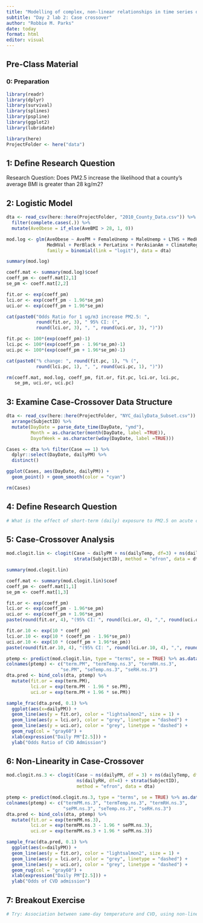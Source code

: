 ```yaml
---
title: "Modelling of complex, non-linear relationships in time series data while accounting for delayed effects "
subtitle: "Day 2 lab 2: Case crossover"
author: "Robbie M. Parks"
date: today
format: html
editor: visual
---
```


## Pre-Class Material

### 0: Preparation

::: cell
```r
library(readr)
library(dplyr)
library(survival)
library(splines)
library(pspline)
library(ggplot2)
library(lubridate)

library(here)
ProjectFolder <- here("data")
```
:::

## 1: Define Research Question

Research Question: Does PM2.5 increase the likelihood that a county's average BMI is greater than 28 kg/m2?

::: cell
## 2: Logistic Model

```r
dta <- read_csv(here::here(ProjectFolder, "2010_County_Data.csv")) %>% 
  filter(complete.cases(.)) %>% 
  mutate(AveObese = if_else(AveBMI > 28, 1, 0))

mod.log <- glm(AveObese ~ AvePM + FemaleUnemp + MaleUnemp + LTHS + MedHInc + 
               MedHVal + PerBlack + PerLatinx + PerAsianAm + ClimateRegion,
               family = binomial(link = "logit"), data = dta)

summary(mod.log)

coeff.mat <- summary(mod.log)$coef
coeff_pm <- coeff.mat[2,1]
se_pm <- coeff.mat[2,2]

fit.or <- exp(coeff_pm)
lci.or <- exp(coeff_pm - 1.96*se_pm)
uci.or <- exp(coeff_pm + 1.96*se_pm)

cat(paste0("Odds Ratio for 1 ug/m3 increase PM2.5: ",
           round(fit.or, 3), " 95% CI: (",
           round(lci.or, 3), ", ", round(uci.or, 3), ")"))

fit.pc <- 100*(exp(coeff_pm)-1)
lci.pc <- 100*(exp(coeff_pm - 1.96*se_pm)-1)
uci.pc <- 100*(exp(coeff_pm + 1.96*se_pm)-1)

cat(paste0("% change: ", round(fit.pc, 1), "% (",
           round(lci.pc, 1), ", ", round(uci.pc, 1), ")"))

rm(coeff.mat, mod.log, coeff_pm, fit.or, fit.pc, lci.or, lci.pc, 
   se_pm, uci.or, uci.pc)
```
:::

::: cell
## 3: Examine Case-Crossover Data Structure

```r
dta <- read_csv(here::here(ProjectFolder, "NYC_dailyData_Subset.csv")) %>% 
  arrange(SubjectID) %>% 
  mutate(DayDate = parse_date_time(DayDate, "ymd"),
         Month = as.character(month(DayDate, label =TRUE)),
         DayofWeek = as.character(wday(DayDate, label =TRUE)))

Cases <- dta %>% filter(Case == 1) %>% 
  dplyr::select(DayDate, dailyPM) %>% 
  distinct()

ggplot(Cases, aes(DayDate, dailyPM)) + 
  geom_point() + geom_smooth(color = "cyan")

rm(Cases)
```
:::

::: cell
## 4: Define Research Question

```r
# What is the effect of short-term (daily) exposure to PM2.5 on acute cardiovascular events?
```
:::

::: cell
## 5: Case-Crossover Analysis

```r
mod.clogit.lin <- clogit(Case ~ dailyPM + ns(dailyTemp, df=3) + ns(dailyRH, df=4) + 
                         strata(SubjectID), method = "efron", data = dta)

summary(mod.clogit.lin)

coeff.mat <- summary(mod.clogit.lin)$coef
coeff_pm <- coeff.mat[1,1]
se_pm <- coeff.mat[1,3]

fit.or <- exp(coeff_pm)
lci.or <- exp(coeff_pm - 1.96*se_pm)
uci.or <- exp(coeff_pm + 1.96*se_pm)
paste(round(fit.or, 4), "(95% CI: ", round(lci.or, 4), ",", round(uci.or, 4), ")")

fit.or.10 <- exp(10 * coeff_pm)
lci.or.10 <- exp(10 * (coeff_pm - 1.96*se_pm))
uci.or.10 <- exp(10 * (coeff_pm + 1.96*se_pm))
paste(round(fit.or.10, 4), "(95% CI: ", round(lci.or.10, 4), ",", round(uci.or.10, 4), ")")

ptemp <- predict(mod.clogit.lin, type = "terms", se = TRUE) %>% as.data.frame()
colnames(ptemp) <- c("term.PM", "termTemp.ns.3", "termRH.ns.3", 
                    "se.PM", "seTemp.ns.3", "seRH.ns.3")
dta.pred <- bind_cols(dta, ptemp) %>% 
  mutate(fit.or = exp(term.PM),
         lci.or = exp(term.PM - 1.96 * se.PM), 
         uci.or = exp(term.PM + 1.96 * se.PM))

sample_frac(dta.pred, 0.1) %>%
  ggplot(aes(x=dailyPM)) + 
  geom_line(aes(y = fit.or), color = "lightsalmon2", size = 1) +
  geom_line(aes(y = lci.or), color = "grey", linetype = "dashed") + 
  geom_line(aes(y = uci.or), color = "grey", linetype = "dashed") +
  geom_rug(col = "gray60") +
  xlab(expression("Daily PM"[2.5])) +
  ylab("Odds Ratio of CVD Admission")
```
:::

::: cell
## 6: Non-Linearity in Case-Crossover

```r
mod.clogit.ns.3 <- clogit(Case ~ ns(dailyPM, df = 3) + ns(dailyTemp, df=3) + 
                          ns(dailyRH, df=4) + strata(SubjectID), 
                          method = "efron", data = dta)

ptemp <- predict(mod.clogit.ns.3, type = "terms", se = TRUE) %>% as.data.frame()
colnames(ptemp) <- c("termPM.ns.3", "termTemp.ns.3", "termRH.ns.3", 
                     "sePM.ns.3", "seTemp.ns.3", "seRH.ns.3")
dta.pred <- bind_cols(dta, ptemp) %>% 
  mutate(fit.or = exp(termPM.ns.3),
         lci.or = exp(termPM.ns.3 - 1.96 * sePM.ns.3), 
         uci.or = exp(termPM.ns.3 + 1.96 * sePM.ns.3))

sample_frac(dta.pred, 0.1) %>%
  ggplot(aes(x=dailyPM)) +
  geom_line(aes(y = fit.or), color = "lightsalmon2", size = 1) +
  geom_line(aes(y = lci.or), color = "grey", linetype = "dashed") +
  geom_line(aes(y = uci.or), color = "grey", linetype = "dashed") +
  geom_rug(col = "gray60") +
  xlab(expression("Daily PM"[2.5])) +
  ylab("Odds of CVD admission")
```
:::

::: cell
## 7: Breakout Exercise

```r
# Try: Association between same-day temperature and CVD, using non-linear temp
```
:::

<!-- Additional bonus sections and models can be added in similar structure. -->
